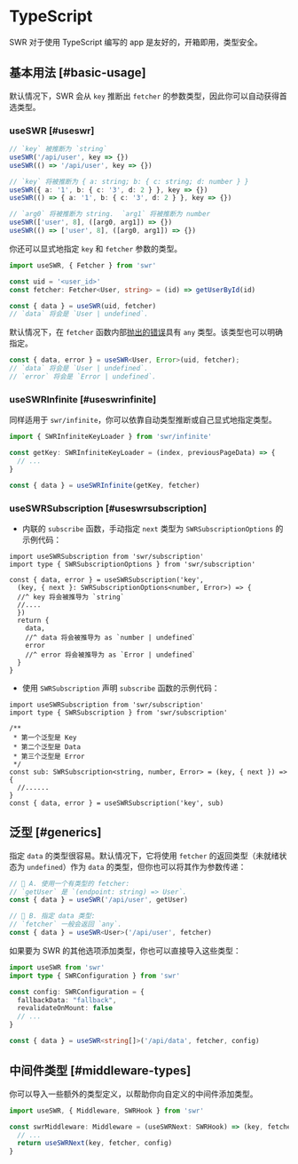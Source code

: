 # TypeScript

SWR 对于使用 TypeScript 编写的 app 是友好的，开箱即用，类型安全。

## 基本用法 [#basic-usage]

默认情况下，SWR 会从 `key` 推断出 `fetcher` 的参数类型，因此你可以自动获得首选类型。

### useSWR [#useswr]

```typescript
// `key` 被推断为 `string`
useSWR('/api/user', key => {})
useSWR(() => '/api/user', key => {})

// `key` 将被推断为 { a: string; b: { c: string; d: number } }
useSWR({ a: '1', b: { c: '3', d: 2 } }, key => {})
useSWR(() => { a: '1', b: { c: '3', d: 2 } }, key => {})

// `arg0` 将被推断为 string.  `arg1` 将被推断为 number
useSWR(['user', 8], ([arg0, arg1]) => {})
useSWR(() => ['user', 8], ([arg0, arg1]) => {})
```

你还可以显式地指定 `key` 和 `fetcher` 参数的类型。

```typescript
import useSWR, { Fetcher } from 'swr'

const uid = '<user_id>'
const fetcher: Fetcher<User, string> = (id) => getUserById(id)

const { data } = useSWR(uid, fetcher)
// `data` 将会是 `User | undefined`.
```

默认情况下，在 `fetcher` 函数内部[抛出的错误](/docs/error-handling)具有 `any` 类型。该类型也可以明确指定。

```typescript
const { data, error } = useSWR<User, Error>(uid, fetcher);
// `data` 将会是 `User | undefined`.
// `error` 将会是 `Error | undefined`.
```

### useSWRInfinite [#useswrinfinite]

同样适用于 `swr/infinite`，你可以依靠自动类型推断或自己显式地指定类型。

```typescript
import { SWRInfiniteKeyLoader } from 'swr/infinite'

const getKey: SWRInfiniteKeyLoader = (index, previousPageData) => {
  // ...
}

const { data } = useSWRInfinite(getKey, fetcher)
```

### useSWRSubscription [#useswrsubscription]

* 内联的 `subscribe` 函数，手动指定 `next` 类型为 `SWRSubscriptionOptions` 的示例代码：

```tsx
import useSWRSubscription from 'swr/subscription'
import type { SWRSubscriptionOptions } from 'swr/subscription'

const { data, error } = useSWRSubscription('key', 
  (key, { next }: SWRSubscriptionOptions<number, Error>) => {
  //^ key 将会被推导为 `string`
  //....
  })
  return {
    data,
    //^ data 将会被推导为 as `number | undefined`
    error
    //^ error 将会被推导为 as `Error | undefined`
  }
}
```

* 使用 `SWRSubscription` 声明 `subscribe` 函数的示例代码：

```tsx
import useSWRSubscription from 'swr/subscription'
import type { SWRSubscription } from 'swr/subscription'

/** 
 * 第一个泛型是 Key
 * 第二个泛型是 Data
 * 第三个泛型是 Error
 */
const sub: SWRSubscription<string, number, Error> = (key, { next }) => {                         
  //......
}
const { data, error } = useSWRSubscription('key', sub)
```

## 泛型 [#generics]

指定 `data` 的类型很容易。默认情况下，它将使用 `fetcher` 的返回类型（未就绪状态为 `undefined`）作为 `data` 的类型，但你也可以将其作为参数传递：

```typescript
// 🔹 A. 使用一个有类型的 fetcher:
// `getUser` 是 `(endpoint: string) => User`.
const { data } = useSWR('/api/user', getUser)

// 🔹 B. 指定 data 类型:
// `fetcher` 一般会返回 `any`.
const { data } = useSWR<User>('/api/user', fetcher)
```

如果要为 SWR 的其他选项添加类型，你也可以直接导入这些类型：

```typescript
import useSWR from 'swr'
import type { SWRConfiguration } from 'swr'

const config: SWRConfiguration = {
  fallbackData: "fallback",
  revalidateOnMount: false
  // ...
}

const { data } = useSWR<string[]>('/api/data', fetcher, config)
```

## 中间件类型 [#middleware-types]

你可以导入一些额外的类型定义，以帮助你向自定义的中间件添加类型。

```typescript
import useSWR, { Middleware, SWRHook } from 'swr'

const swrMiddleware: Middleware = (useSWRNext: SWRHook) => (key, fetcher, config) => {
  // ...
  return useSWRNext(key, fetcher, config)
}
```
